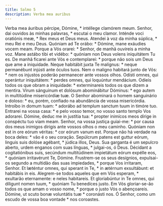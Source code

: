 ```yaml
---
title: Salmo 5
description: Verba mea auribus
---
```


<div class="side-by-side not-content">
  <span>
    Verba mea áuribus pércipe, Dómine, * intéllege clamórem meum.
  </span>
  <span>
    Senhor, dai ouvidos às minhas palavras, * escutai o meu clamor.
  </span>
  <span>
    Inténde voci oratiónis meæ, * Rex meus et Deus meus.
  </span>
  <span>
    Atendei à voz da minha súplica, * meu Rei e meu Deus.
  </span>
  <span>
    Quóniam ad Te orábo: * Dómine, mane exáudies vocem meam.
  </span>
  <span>
    Porque a Vós orarei: * Senhor, de manhã ouvireis a minha voz.
  </span>
  <span>
    Mane astábo tibi et vidébo: * quóniam non Deus volens iniquitátem Tu es.
  </span>
  <span>
    De manhã ficarei ante Vós e contemplarei: * porque não sois um Deus que ame
    a iniquidade.
  </span>
  <span>
    Neque habitábit juxta Te malígnus: * neque permanébunt injústi ante óculos
    tuos.
  </span>
  <span>
    Nem o maligno habitará junto de Vós: * nem os injustos poderão permanecer
    ante vossos olhos.
  </span>
  <span>
    Odísti omnes, qui operántur iniquitátem: * perdes omnes, qui loquúntur
    mendácium.
  </span>
  <span>
    Odieis todos os que obram a iniquidade: * exterminareis todos os que dizem a
    mentira.
  </span>
  <span>
    Virum sánguinum et dolósum abominábitur Dóminus: * ego autem in multitúdine
    misericórdiæ tuæ.
  </span>
  <span>
    O Senhor abominará o homem sanguinário e doloso: * eu, porém, confiado na
    abundância de vossa misericórdia.
  </span>
  <span>
    Introíbo in domum tuam: * adorábo ad templum sanctum tuum in timóre tuo.
  </span>
  <span>
    Entrarei na vossa casa: * e pelo vosso temor, no vosso santo templo Vos
    adorarei.
  </span>
  <span>
    Dómine, deduc me in justítia tua: * propter inimícos meos dírige in
    conspéctu tuo viam meam.
  </span>
  <span>
    Senhor, na vossa justiça guiai-me: * por causa dos meus inimigos dirigis
    ante vossos olhos o meu caminho.
  </span>
  <span>
    Quóniam non est in ore eórum véritas: * cor eórum vanum est.
  </span>
  <span>
    Porque não há verdade na boca deles: * vão é o seu coração.
  </span>
  <span>
    Sepúlcrum patens est guttur eórum, linguis suis dolóse agébant, * júdica
    illos, Deus.
  </span>
  <span>
    Sua garganta é um sepulcro aberto, urdem enganos com suas línguas, *
    julgai-os, ó Deus.
  </span>
  <span>
    Décidant a cogitatiónibus suis, secúndum multitúdinem impietátum eórum
    expélle eos, * quóniam irritavérunt Te, Dómine.
  </span>
  <span>
    Frustrem-se os seus desígnios, expulsai-os segundo a multidão das suas
    impiedades, * porque Vos irritaram, Senhor.
  </span>
  <span>
    Et læténtur omnes, qui sperant in Te, * in ætérnum exsultábunt: et habitábis
    in eis.
  </span>
  <span>
    Alegrem-se todos aqueles que em Vós esperam, * exultarão eternamente: e
    neles habitareis.
  </span>
  <span>
    Et gloriabúntur in Te omnes, qui díligunt nomen tuum, * quóniam Tu benedíces
    justo.
  </span>
  <span>
    Em Vós gloriar-se-ão todos os que amam o vosso nome, * porque o justo Vós o
    abençoareis.
  </span>
  <span>
    Dómine, ut scuto bonæ voluntátis tuæ * coronásti nos.
  </span>
  <span>
    Ó Senhor, como um escudo de vossa boa vontade * nos coroastes.
  </span>
</div>

